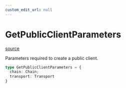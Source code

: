 ```yaml
---
custom_edit_url: null
---
```


# GetPublicClientParameters
<div className="doc-side">
<div className="doc-main-source">

[source](https://github.com/SeismicSystems/seismic-client/blob/86b3230/packages/seismic-viem/src/client.ts#L148)

</div>
</div>

<div className="doc-subtitle">

Parameters required to create a public client.

</div>

```ts
type GetPublicClientParameters = {
  chain: Chain;
  transport: Transport
}
```